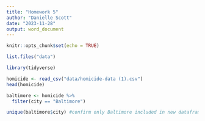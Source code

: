 ```yaml
---
title: "Homework 5"
author: "Danielle Scott"
date: "2023-11-28"
output: word_document
---
```


```r
knitr::opts_chunk$set(echo = TRUE)
```

```r
list.files("data")
```

```r
library(tidyverse)
```

```r
homicide <- read_csv("data/homicide-data (1).csv")
head(homicide)
```

```r
baltimore <- homicide %>%
  filter(city == "Baltimore")

unique(baltimore$city) #confirm only Baltimore included in new dataframe
```


